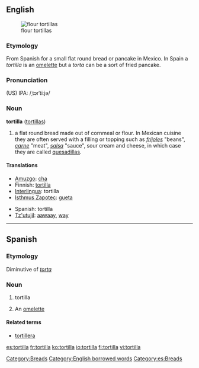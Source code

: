 {{wikipedia}}
==English==
[[Image:NCI flour tortillas.jpg|thumb|flour tortillas]]

===Etymology===
From Spanish for a small flat round bread or pancake in Mexico. In Spain a ''tortilla'' is an [[omelette]] but a ''torta'' can be a sort of fried pancake.

===Pronunciation===
(US) IPA: /ˌtɔrˈtiːjə/

===Noun===
'''tortilla'''  ([[tortillas]])

# a flat round bread made out of cornmeal or flour. In Mexican cuisine they are often served with a filling or topping such as ''[[frijoles]]'' "beans", ''[[carne]]'' "meat", ''[[salsa]]'' "sauce", sour cream and cheese, in which case they are called [[quesadilla]]s.

====Translations====
{{trans-top|a flat round bread}}
*[[Amuzgo]]: [[cha]]
*Finnish: [[tortilla]]
*[[Interlingua]]: tortilla
*[[Isthmus Zapotec]]: [[gueta]]
{{trans-mid}}
*Spanish: tortilla {{f}}
*[[Tz'utujil]]: [[aawaay]], [[way]]
{{trans-bottom}}

[[Category:Breads]]
[[Category:English borrowed words]]

----

==Spanish==

===Etymology===
Diminutive of ''[[torta]]''

===Noun===
{{es-noun-f}}

# tortilla
# {{context|Spain|lang=es}} An [[omelette]]

====Related terms====
*[[tortillera]]

[[Category:es:Breads]]

[[es:tortilla]]
[[fr:tortilla]]
[[ko:tortilla]]
[[io:tortilla]]
[[fi:tortilla]]
[[vi:tortilla]]